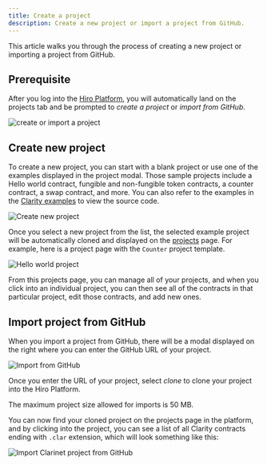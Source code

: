 ```yaml
---
title: Create a project
description: Create a new project or import a project from GitHub.
---
```


This article walks you through the process of creating a new project or importing a project from GitHub.

## Prerequisite

After you log into the [Hiro Platform](https://platform.hiro.so/), you will automatically land on the projects tab and be prompted to _create a project_ or _import from GitHub_.

![create or import a project](../images/create-or-import-project.png)

## Create new project

To create a new project, you can start with a blank project or use one of the examples displayed in the project modal. Those sample projects include a Hello world contract, fungible and non-fungible token contracts, a counter contract, a swap contract, and more. You can also refer to the examples in the [Clarity examples](https://github.com/hirosystems/clarity-examples/tree/main/examples) to view the source code.

![Create new project](../images/create-new-project.png)

Once you select a new project from the list, the selected example project will be automatically cloned and displayed on the [projects](https://platform.hiro.so) page. For example, here is a project page with the `Counter` project template.

![Hello world project](../images/counter-project.png)

From this projects page, you can manage all of your projects, and when you click into an individual project, you can then see all of the contracts in that particular project, edit those contracts, and add new ones.

## Import project from GitHub

When you import a project from GitHub, there will be a modal displayed on the right where you can enter the GitHub URL of your project.

![Import from GitHub](../images/import-from-github.png)

Once you enter the URL of your project, select _clone_ to clone your project into the Hiro Platform.

<Callout title="Requirements" type="warn">
  The maximum project size allowed for imports is 50 MB.
</Callout>

You can now find your cloned project on the projects page in the platform, and by clicking into the project, you can see a list of all Clarity contracts ending with `.clar` extension, which will look something like this:

![Import Clarinet project from GitHub](../images/import-clarinet-project.png)
